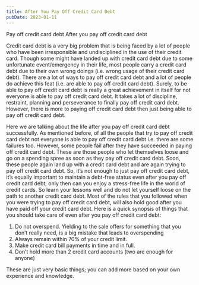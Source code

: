 ```yaml
---
title: After You Pay Off Credit Card Debt
pubDate: 2023-01-11
---
```


Pay off credit card debt
After you pay off credit card debt

Credit card debt is a very big problem that is being faced by a lot of people who have been irresponsible and undisciplined in the use of their credit card. Though some might have landed up with credit card debt due to some unfortunate event/emergency in their life, most people carry a credit card debt due to their own wrong doings (i.e. wrong usage of their credit card debt). There are a lot of ways to pay off credit card debt and a lot of people do achieve this feat (i.e. are able to pay off credit card debt). Surely, to be able to pay off credit card debt is really a great achievement in itself for not everyone is able to pay off credit card debt. It takes a lot of discipline, restraint, planning and perseverance to finally pay off credit card debt. However, there is more to paying off credit card debt then just being able to pay off credit card debt. 

Here we are talking about the life after you pay off credit card debt successfully. As mentioned before, of all the people that try to pay off credit card debt not everyone is able to pay off credit card debt i.e. there are some failures too. However, some people fail after they have succeeded in paying off credit card debt. These are those people who let themselves loose and go on a spending spree as soon as they pay off credit card debt. Soon, these people again land up with a credit card debt and are again trying to pay off credit card debt. So, it’s not enough to just pay off credit card debt, it’s equally important to maintain a debt-free status even after you pay off credit card debt; only then can you enjoy a stress-free life in the world of credit cards. So learn your lessons well and do not let yourself loose on the path to another credit card debt. Most of the rules that you followed when you were trying to pay off credit card debt, will also hold good after you have paid off your credit card debt. Here is a quick synopsis of things that you should take care of even after you pay off credit card debt:
1)	Do not overspend. Yielding to the sale offers for something that you don’t really need, is a big mistake that leads to overspending
2)	Always remain within 70% of your credit limit.
3)	Make credit card bill payments in time and in full.
4)	Don’t hold more than 2 credit card accounts (two are enough for anyone)

These are just very basic things; you can add more based on your own experience and knowledge.
